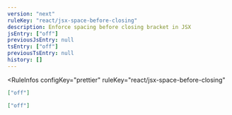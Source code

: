 ```yaml
---
version: "next"
ruleKey: "react/jsx-space-before-closing"
description: Enforce spacing before closing bracket in JSX
jsEntry: ["off"]
previousJsEntry: null
tsEntry: ["off"]
previousTsEntry: null
history: []
---
```


<RuleInfos 
  configKey="prettier" 
  ruleKey="react/jsx-space-before-closing" 
>

```json
["off"]
```

```json
["off"]
```

</RuleInfos>
